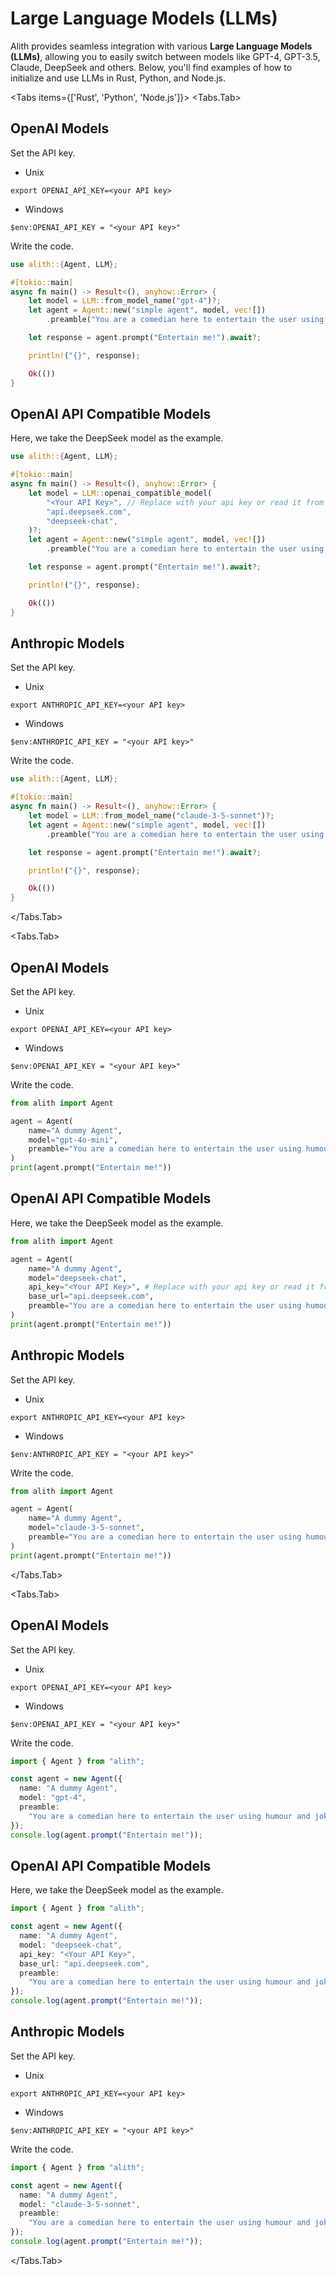 
# Large Language Models (LLMs)

Alith provides seamless integration with various **Large Language Models (LLMs)**, allowing you to easily switch between models like GPT-4, GPT-3.5, Claude, DeepSeek and others. Below, you'll find examples of how to initialize and use LLMs in Rust, Python, and Node.js.

<Tabs items={['Rust', 'Python', 'Node.js']}>
  <Tabs.Tab>

## OpenAI Models

Set the API key.

- Unix

```shell
export OPENAI_API_KEY=<your API key>
```

- Windows

```shell
$env:OPENAI_API_KEY = "<your API key>"
```

Write the code.

```rust
use alith::{Agent, LLM};

#[tokio::main]
async fn main() -> Result<(), anyhow::Error> {
    let model = LLM::from_model_name("gpt-4")?;
    let agent = Agent::new("simple agent", model, vec![])
        .preamble("You are a comedian here to entertain the user using humour and jokes.");

    let response = agent.prompt("Entertain me!").await?;

    println!("{}", response);

    Ok(())
}
```

## OpenAI API Compatible Models

Here, we take the DeepSeek model as the example.

```rust
use alith::{Agent, LLM};

#[tokio::main]
async fn main() -> Result<(), anyhow::Error> {
    let model = LLM::openai_compatible_model(
        "<Your API Key>", // Replace with your api key or read it from env.
        "api.deepseek.com",
        "deepseek-chat",
    )?;
    let agent = Agent::new("simple agent", model, vec![])
        .preamble("You are a comedian here to entertain the user using humour and jokes.");

    let response = agent.prompt("Entertain me!").await?;

    println!("{}", response);

    Ok(())
}
```

## Anthropic Models

Set the API key.

- Unix

```shell
export ANTHROPIC_API_KEY=<your API key>
```

- Windows

```shell
$env:ANTHROPIC_API_KEY = "<your API key>"
```

Write the code.

```rust
use alith::{Agent, LLM};

#[tokio::main]
async fn main() -> Result<(), anyhow::Error> {
    let model = LLM::from_model_name("claude-3-5-sonnet")?;
    let agent = Agent::new("simple agent", model, vec![])
        .preamble("You are a comedian here to entertain the user using humour and jokes.");

    let response = agent.prompt("Entertain me!").await?;

    println!("{}", response);

    Ok(())
}
```

  </Tabs.Tab>

  <Tabs.Tab>

## OpenAI Models

Set the API key.

- Unix

```shell
export OPENAI_API_KEY=<your API key>
```

- Windows

```shell
$env:OPENAI_API_KEY = "<your API key>"
```

Write the code.

```python
from alith import Agent

agent = Agent(
    name="A dummy Agent",
    model="gpt-4o-mini",
    preamble="You are a comedian here to entertain the user using humour and jokes.",
)
print(agent.prompt("Entertain me!"))
```

## OpenAI API Compatible Models

Here, we take the DeepSeek model as the example.

```python
from alith import Agent

agent = Agent(
    name="A dummy Agent",
    model="deepseek-chat",
    api_key="<Your API Key>", # Replace with your api key or read it from env.
    base_url="api.deepseek.com",
    preamble="You are a comedian here to entertain the user using humour and jokes.",
)
print(agent.prompt("Entertain me!"))
```

## Anthropic Models

Set the API key.

- Unix

```shell
export ANTHROPIC_API_KEY=<your API key>
```

- Windows

```shell
$env:ANTHROPIC_API_KEY = "<your API key>"
```

Write the code.

```python
from alith import Agent

agent = Agent(
    name="A dummy Agent",
    model="claude-3-5-sonnet",
    preamble="You are a comedian here to entertain the user using humour and jokes.",
)
print(agent.prompt("Entertain me!"))
```

  </Tabs.Tab>

  <Tabs.Tab>

## OpenAI Models

Set the API key.

- Unix

```shell
export OPENAI_API_KEY=<your API key>
```

- Windows

```shell
$env:OPENAI_API_KEY = "<your API key>"
```

Write the code.

```typescript
import { Agent } from "alith";

const agent = new Agent({
  name: "A dummy Agent",
  model: "gpt-4",
  preamble:
    "You are a comedian here to entertain the user using humour and jokes.",
});
console.log(agent.prompt("Entertain me!"));
```

## OpenAI API Compatible Models

Here, we take the DeepSeek model as the example.

```typescript
import { Agent } from "alith";

const agent = new Agent({
  name: "A dummy Agent",
  model: "deepseek-chat",
  api_key: "<Your API Key>",
  base_url: "api.deepseek.com",
  preamble:
    "You are a comedian here to entertain the user using humour and jokes.",
});
console.log(agent.prompt("Entertain me!"));
```

## Anthropic Models

Set the API key.

- Unix

```shell
export ANTHROPIC_API_KEY=<your API key>
```

- Windows

```shell
$env:ANTHROPIC_API_KEY = "<your API key>"
```

Write the code.

```typescript
import { Agent } from "alith";

const agent = new Agent({
  name: "A dummy Agent",
  model: "claude-3-5-sonnet",
  preamble:
    "You are a comedian here to entertain the user using humour and jokes.",
});
console.log(agent.prompt("Entertain me!"));
```

</Tabs.Tab>
</Tabs>
